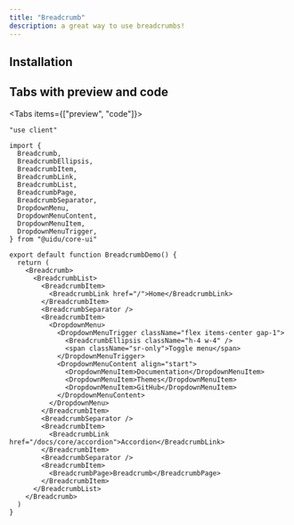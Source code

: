 ```yaml
---
title: "Breadcrumb"
description: a great way to use breadcrumbs!
---
```



## Installation

## Tabs with preview and code

<Tabs items={["preview", "code"]}>

<Tab value="preview">

<div style={{height : 300, display  :"grid", placeItems : "center"}}>
<BreadcrumbDemo />
</div>

</Tab>

<Tab value="code">

```tsx
"use client"

import {
  Breadcrumb,
  BreadcrumbEllipsis,
  BreadcrumbItem,
  BreadcrumbLink,
  BreadcrumbList,
  BreadcrumbPage,
  BreadcrumbSeparator,
  DropdownMenu,
  DropdownMenuContent,
  DropdownMenuItem,
  DropdownMenuTrigger,
} from "@uidu/core-ui"

export default function BreadcrumbDemo() {
  return (
    <Breadcrumb>
      <BreadcrumbList>
        <BreadcrumbItem>
          <BreadcrumbLink href="/">Home</BreadcrumbLink>
        </BreadcrumbItem>
        <BreadcrumbSeparator />
        <BreadcrumbItem>
          <DropdownMenu>
            <DropdownMenuTrigger className="flex items-center gap-1">
              <BreadcrumbEllipsis className="h-4 w-4" />
              <span className="sr-only">Toggle menu</span>
            </DropdownMenuTrigger>
            <DropdownMenuContent align="start">
              <DropdownMenuItem>Documentation</DropdownMenuItem>
              <DropdownMenuItem>Themes</DropdownMenuItem>
              <DropdownMenuItem>GitHub</DropdownMenuItem>
            </DropdownMenuContent>
          </DropdownMenu>
        </BreadcrumbItem>
        <BreadcrumbSeparator />
        <BreadcrumbItem>
          <BreadcrumbLink href="/docs/core/accordion">Accordion</BreadcrumbLink>
        </BreadcrumbItem>
        <BreadcrumbSeparator />
        <BreadcrumbItem>
          <BreadcrumbPage>Breadcrumb</BreadcrumbPage>
        </BreadcrumbItem>
      </BreadcrumbList>
    </Breadcrumb>
  )
}
``` 
</Tab>

</Tabs>